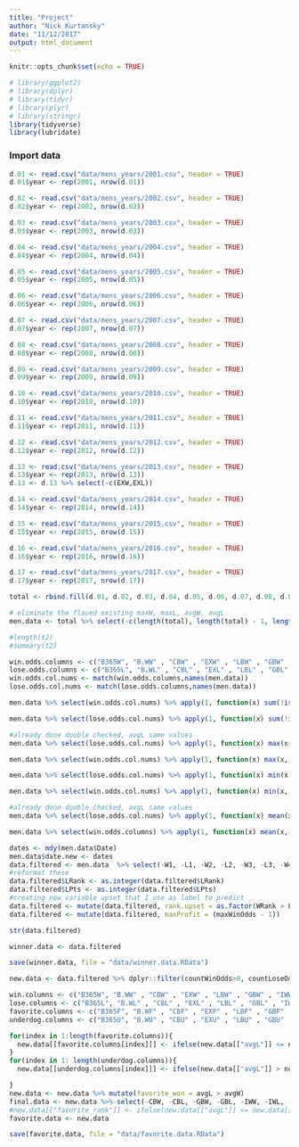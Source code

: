 ```yaml
---
title: "Project"
author: "Nick Kurtansky"
date: "11/12/2017"
output: html_document
---
```


```r
knitr::opts_chunk$set(echo = TRUE)
```

```r
# library(ggplot2)
# library(dplyr)
# library(tidyr)
# library(plyr)
# library(stringr)
library(tidyverse)
library(lubridate)

```

### Import data
```r
d.01 <- read.csv("data/mens_years/2001.csv", header = TRUE)
d.01$year <- rep(2001, nrow(d.01))

d.02 <- read.csv("data/mens_years/2002.csv", header = TRUE)
d.02$year <- rep(2002, nrow(d.02))

d.03 <- read.csv("data/mens_years/2003.csv", header = TRUE)
d.03$year <- rep(2003, nrow(d.03))

d.04 <- read.csv("data/mens_years/2004.csv", header = TRUE)
d.04$year <- rep(2004, nrow(d.04))

d.05 <- read.csv("data/mens_years/2005.csv", header = TRUE)
d.05$year <- rep(2005, nrow(d.05))

d.06 <- read.csv("data/mens_years/2006.csv", header = TRUE)
d.06$year <- rep(2006, nrow(d.06))

d.07 <- read.csv("data/mens_years/2007.csv", header = TRUE)
d.07$year <- rep(2007, nrow(d.07))

d.08 <- read.csv("data/mens_years/2008.csv", header = TRUE)
d.08$year <- rep(2008, nrow(d.08))

d.09 <- read.csv("data/mens_years/2009.csv", header = TRUE)
d.09$year <- rep(2009, nrow(d.09))

d.10 <- read.csv("data/mens_years/2010.csv", header = TRUE)
d.10$year <- rep(2010, nrow(d.10))

d.11 <- read.csv("data/mens_years/2011.csv", header = TRUE)
d.11$year <- rep(2011, nrow(d.11))

d.12 <- read.csv("data/mens_years/2012.csv", header = TRUE)
d.12$year <- rep(2012, nrow(d.12))

d.13 <- read.csv("data/mens_years/2013.csv", header = TRUE)
d.13$year <- rep(2013, nrow(d.13))
d.13 <- d.13 %>% select(-c(EXW,EXL))

d.14 <- read.csv("data/mens_years/2014.csv", header = TRUE)
d.14$year <- rep(2014, nrow(d.14))

d.15 <- read.csv("data/mens_years/2015.csv", header = TRUE)
d.15$year <- rep(2015, nrow(d.15))

d.16 <- read.csv("data/mens_years/2016.csv", header = TRUE)
d.16$year <- rep(2016, nrow(d.16))

d.17 <- read.csv("data/mens_years/2017.csv", header = TRUE)
d.17$year <- rep(2017, nrow(d.17))

total <- rbind.fill(d.01, d.02, d.03, d.04, d.05, d.06, d.07, d.08, d.09, d.10, d.11, d.12, d.13, d.14, d.15, d.16, d.17)
```

```r
# eliminate the flaued existing maxW, maxL, avgW, avgL
men.data <- total %>% select(-c(length(total), length(total) - 1, length(total) - 2, length(total) - 3))
```

```r
#length(t2)
#summary(t2)
```



```r
win.odds.columns <- c("B365W", "B.WW" , "CBW" , "EXW" , "LBW" , "GBW" , "IWW" , "PSW" , "SBW" , "SJW" , "UBW" )
lose.odds.columns <- c("B365L", "B.WL" , "CBL" , "EXL" , "LBL" , "GBL" , "IWL" , "PSL" , "SBL" , "SJL" , "UBL" ) 
win.odds.col.nums <- match(win.odds.columns,names(men.data))
lose.odds.col.nums <- match(lose.odds.columns,names(men.data))

men.data %>% select(win.odds.col.nums) %>% apply(1, function(x) sum(!is.na(x))) -> men.data$countWinOdds

men.data %>% select(lose.odds.col.nums) %>% apply(1, function(x) sum(!is.na(x))) -> men.data$countLoseOdds

#already done double checked, avgL same values
men.data %>% select(lose.odds.col.nums) %>% apply(1, function(x) max(x, na.rm = T) )-> men.data$maxLoseOdds

men.data %>% select(win.odds.col.nums) %>% apply(1, function(x) max(x, na.rm = T) )-> men.data$maxWinOdds

men.data %>% select(lose.odds.col.nums) %>% apply(1, function(x) min(x, na.rm = T) )-> men.data$minLoseOdds

men.data %>% select(win.odds.col.nums) %>% apply(1, function(x) min(x, na.rm = T) )-> men.data$minWinOdds

#already done double checked, avgL same values
men.data %>% select(lose.odds.col.nums) %>% apply(1, function(x) mean(x, na.rm = T) )-> men.data$avgL

men.data %>% select(win.odds.columns) %>% apply(1, function(x) mean(x, na.rm = T) )-> men.data$avgW

```

```r
dates <- mdy(men.data$Date)
men.data$date.new <- dates
data.filtered <- men.data  %>% select(-W1, -L1, -W2, -L2, -W3, -L3, -W4, -L4, -W5, -L5, -Wsets, -Lsets,  -Date, -Winner, -Loser, -Comment)
#reformat these 
data.filtered$LRank <- as.integer(data.filtered$LRank)
data.filtered$LPts <- as.integer(data.filtered$LPts)
#creating new variable upset that I use as label to predict
data.filtered <- mutate(data.filtered, rank.upset = as.factor(WRank > LRank))
data.filtered <- mutate(data.filtered, maxProfit = (maxWinOdds - 1))

str(data.filtered)

winner.data <- data.filtered

```
```r
save(winner.data, file = "data/winner.data.RData")

```


```r
new.data <- data.filtered %>% dplyr::filter(countWinOdds>0, countLoseOdds >0)

win.columns <- c("B365W", "B.WW" , "CBW" , "EXW" , "LBW" , "GBW" , "IWW" , "PSW" , "SBW" , "SJW" , "UBW", "WRank", "countWinOdds" , "avgW", "maxWinOdds", "minWinOdds")
lose.columns <- c("B365L", "B.WL" , "CBL" , "EXL" , "LBL" , "GBL" , "IWL" , "PSL" , "SBL" , "SJL" , "UBL" , "LRank", "countLoseOdds", "avgL", "maxLoseOdds", "minLoseOdds") 
favorite.columns <- c("B365F", "B.WF" , "CBF" , "EXF" , "LBF" , "GBF" , "IWF" , "PSF" , "SBF" , "SJF" , "UBF", "FRank", "FcountOdds","avgF", "FMaxOdds","FMinOdds" )
underdog.columns <- c("B365U", "B.WU" , "CBU" , "EXU" , "LBU" , "GBU" , "IWU" , "PSU" , "SBU" , "SJU" , "UBU" , "URank", "LcountOdds", "avgU", "UMaxOdds", "UMinOdds")

for(index in 1:length(favorite.columns)){
  new.data[[favorite.columns[index]]] <- ifelse(new.data[["avgL"]] <= new.data[["avgW"]], new.data[[lose.columns[index]]], new.data[[win.columns[index]]])
}
for(index in 1: length(underdog.columns)){
  new.data[[underdog.columns[index]]] <- ifelse(new.data[["avgL"]] > new.data[["avgW"]], new.data[[lose.columns[index]]], new.data[[win.columns[index]]])

}
new.data <- new.data %>% mutate(favorite_won = avgL > avgW)
final.data <- new.data %>% select(-CBW, -CBL, -GBW, -GBL, -IWW, -IWL, -SBW, -SBL, -B365W, -B365L, -B.WW, -B.WL, -EXW, -EXL, -PSW, -PSL, -WPts, -LPts, - UBW, -UBL, -LBW, -LBL, -SJW, -SJL , -WRank, -LRank, -avgW, -avgL, -countWinOdds, -countLoseOdds, -maxLoseOdds, -minLoseOdds - maxWinOdds, -minWinOdds)
#new.data[["favorite_rank"]] <- ifelse(new.data[["avgL"]] <= new.data[["avgW"]], new.data[["LRank"]], new.data[["WRank"]])
favorite.data <- new.data
```



```r
save(favorite.data, file = "data/favorite.data.RData")
```

